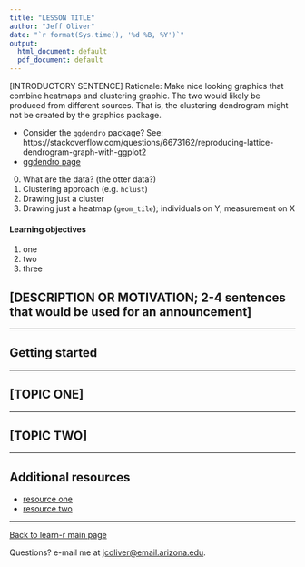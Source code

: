 ```yaml
---
title: "LESSON TITLE"
author: "Jeff Oliver"
date: "`r format(Sys.time(), '%d %B, %Y')`"
output: 
  html_document: default
  pdf_document: default
---
```


[INTRODUCTORY SENTENCE]
Rationale: Make nice looking graphics that combine heatmaps and clustering graphic. The two would likely be produced from different sources. That is, the clustering dendrogram might not be created by the graphics package.

+ Consider the `ggdendro` package? See: https://stackoverflow.com/questions/6673162/reproducing-lattice-dendrogram-graph-with-ggplot2
+ [ggdendro page](https://cran.r-project.org/web/packages/ggdendro/vignettes/ggdendro.html)

0. What are the data? (the otter data?)
1. Clustering approach (e.g. `hclust`)
2. Drawing just a cluster
3. Drawing just a heatmap (`geom_tile`); individuals on Y, measurement on X

#### Learning objectives
1. one
2. two
3. three

## [DESCRIPTION OR MOTIVATION; 2-4 sentences that would be used for an announcement]

***

## Getting started

***

## [TOPIC ONE]

***

## [TOPIC TWO]

***

## Additional resources

+ [resource one](url-one)
+ [resource two](url-two)

***

<a href="index.html">Back to learn-r main page</a>
  
Questions?  e-mail me at <a href="mailto:jcoliver@email.arizona.edu">jcoliver@email.arizona.edu</a>.